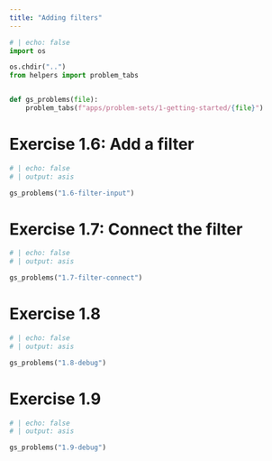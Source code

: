 ```yaml
---
title: "Adding filters"
---
```


```python
# | echo: false
import os

os.chdir("..")
from helpers import problem_tabs


def gs_problems(file):
    problem_tabs(f"apps/problem-sets/1-getting-started/{file}")


```

# Exercise 1.6: Add a filter

```python
# | echo: false
# | output: asis

gs_problems("1.6-filter-input")
```



# Exercise 1.7: Connect the filter
```python
# | echo: false
# | output: asis

gs_problems("1.7-filter-connect")
```

# Exercise 1.8
```python
# | echo: false
# | output: asis

gs_problems("1.8-debug")
```

# Exercise 1.9
```python
# | echo: false
# | output: asis

gs_problems("1.9-debug")
```